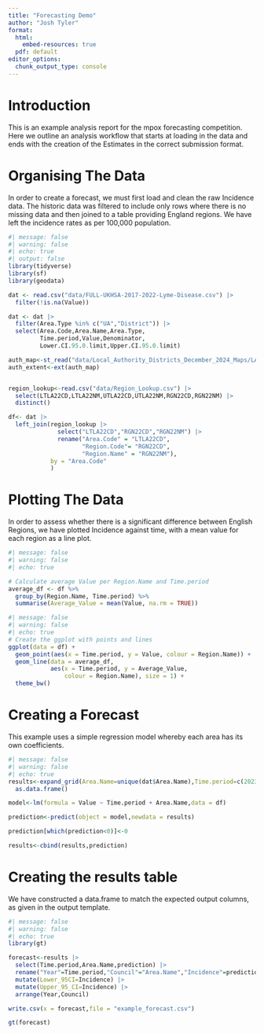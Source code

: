 ```yaml
---
title: "Forecasting Demo"
author: "Josh Tyler"
format:
  html:
    embed-resources: true
  pdf: default
editor_options: 
  chunk_output_type: console
---
```


# Introduction

This is an example analysis report for the mpox forecasting competition. Here we outline an analysis workflow that starts at loading in the data and ends with the creation of the Estimates in the correct submission format.

# Organising The Data

In order to create a forecast, we must first load and clean the raw Incidence data. The historic data was filtered to include only rows where there is no missing data and then joined to a table providing England regions. We have left the incidence rates as per 100,000 population.

```r
#| message: false
#| warning: false
#| echo: true
#| output: false
library(tidyverse)
library(sf)
library(geodata)

dat <- read.csv("data/FULL-UKHSA-2017-2022-Lyme-Disease.csv") |> 
  filter(!is.na(Value))

dat <- dat |> 
  filter(Area.Type %in% c("UA","District")) |> 
  select(Area.Code,Area.Name,Area.Type,
         Time.period,Value,Denominator,
         Lower.CI.95.0.limit,Upper.CI.95.0.limit)

auth_map<-st_read("data/Local_Authority_Districts_December_2024_Maps/LAD_DEC_24_UK_BFC.shp")
auth_extent<-ext(auth_map)


region_lookup<-read.csv("data/Region_Lookup.csv") |> 
  select(LTLA22CD,LTLA22NM,UTLA22CD,UTLA22NM,RGN22CD,RGN22NM) |>
  distinct()

df<- dat |> 
  left_join(region_lookup |> 
              select("LTLA22CD","RGN22CD","RGN22NM") |>
              rename("Area.Code" = "LTLA22CD",
                     "Region.Code"= "RGN22CD",
                     "Region.Name" = "RGN22NM"),
            by = "Area.Code"
            )


```

# Plotting The Data

In order to assess whether there is a significant difference between English Regions, we have plotted Incidence against time, with a mean value for each region as a line plot.

```r
#| message: false
#| warning: false
#| echo: true

# Calculate average Value per Region.Name and Time.period
average_df <- df %>%
  group_by(Region.Name, Time.period) %>%
  summarise(Average_Value = mean(Value, na.rm = TRUE)) 
```

```r
#| message: false
#| warning: false
#| echo: true
# Create the ggplot with points and lines
ggplot(data = df) +
  geom_point(aes(x = Time.period, y = Value, colour = Region.Name)) +
  geom_line(data = average_df, 
            aes(x = Time.period, y = Average_Value, 
                colour = Region.Name), size = 1) +
  theme_bw()
```

# Creating a Forecast

This example uses a simple regression model whereby each area has its own coefficients.

```r
#| message: false
#| warning: false
#| echo: true
results<-expand_grid(Area.Name=unique(dat$Area.Name),Time.period=c(2023,2024)) |> 
  as.data.frame()

model<-lm(formula = Value ~ Time.period + Area.Name,data = df)

prediction<-predict(object = model,newdata = results)

prediction[which(prediction<0)]<-0

results<-cbind(results,prediction)

```

# Creating the results table

We have constructed a data.frame to match the expected output columns, as given in the output template.

```r
#| message: false
#| warning: false
#| echo: true
library(gt)

forecast<-results |> 
  select(Time.period,Area.Name,prediction) |> 
  rename("Year"=Time.period,"Council"="Area.Name","Incidence"=prediction) |> 
  mutate(Lower_95CI=Incidence) |> 
  mutate(Upper_95_CI=Incidence) |> 
  arrange(Year,Council)

write.csv(x = forecast,file = "example_forecast.csv")

gt(forecast)

```
